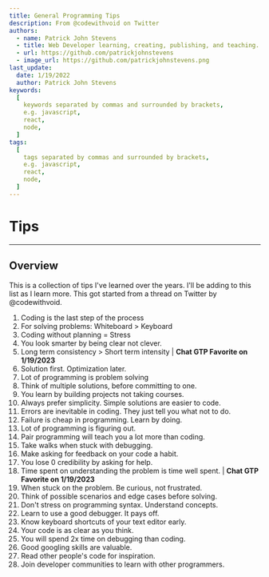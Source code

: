 ```yaml
---
title: General Programming Tips
description: From @codewithvoid on Twitter
authors:
  - name: Patrick John Stevens
  - title: Web Developer learning, creating, publishing, and teaching. I'm here to serve.
  - url: https://github.com/patrickjohnstevens
  - image_url: https://github.com/patrickjohnstevens.png
last_update:
  date: 1/19/2022
  author: Patrick John Stevens
keywords:
  [
    keywords separated by commas and surrounded by brackets,
    e.g. javascript,
    react,
    node,
  ]
tags:
  [
    tags separated by commas and surrounded by brackets,
    e.g. javascript,
    react,
    node,
  ]
---
```


# Tips

---

## Overview

This is a collection of tips I've learned over the years. I'll be adding to this list as I learn more. This got started from a thread on Twitter by @codewithvoid.

1. Coding is the last step of the process
2. For solving problems: Whiteboard > Keyboard
3. Coding without planning = Stress
4. You look smarter by being clear not clever.
5. Long term consistency > Short term intensity | **Chat GTP Favorite on 1/19/2023**
6. Solution first. Optimization later.
7. Lot of programming is problem solving
8. Think of multiple solutions, before committing to one.
9. You learn by building projects not taking courses.
10. Always prefer simplicity. Simple solutions are easier to code.
11. Errors are inevitable in coding. They just tell you what not to do.
12. Failure is cheap in programming. Learn by doing.
13. Lot of programming is figuring out.
14. Pair programming will teach you a lot more than coding.
15. Take walks when stuck with debugging.
16. Make asking for feedback on your code a habit.
17. You lose 0 credibility by asking for help.
18. Time spent on understanding the problem is time well spent. | **Chat GTP Favorite on 1/19/2023**
19. When stuck on the problem. Be curious, not frustrated.
20. Think of possible scenarios and edge cases before solving.
21. Don't stress on programming syntax. Understand concepts.
22. Learn to use a good debugger. It pays off.
23. Know keyboard shortcuts of your text editor early.
24. Your code is as clear as you think.
25. You will spend 2x time on debugging than coding.
26. Good googling skills are valuable.
27. Read other people's code for inspiration.
28. Join developer communities to learn with other programmers.

